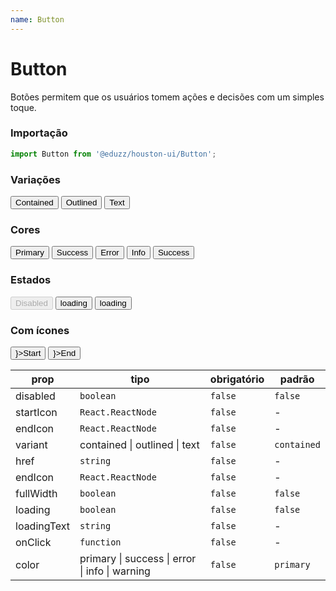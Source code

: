 ```yaml
---
name: Button
---
```




# Button

Botões permitem que os usuários tomem ações e decisões com um simples toque.

### Importação

```js
import Button from '@eduzz/houston-ui/Button';
```

### Variações

<Playground>
  <Row>
    <Column>
      <Button>Contained</Button>
    </Column>
    <Column>
      <Button variant='outlined'>Outlined</Button>
    </Column>
    <Column>
      <Button variant='text'>Text</Button>
    </Column>
  </Row>
</Playground>

### Cores

<Playground>
  <Row>
    <Column>
      <Button color='primary'>Primary</Button>
    </Column>
    <Column>
      <Button color='success'>Success</Button>
    </Column>
    <Column>
      <Button color='error'>Error</Button>
    </Column>
    <Column>
      <Button color='info'>Info</Button>
    </Column>
    <Column>
      <Button color='warning'>Success</Button>
    </Column>
  </Row>
</Playground>

### Estados

<Playground>
  <Row>
    <Column>
      <Button disabled>Disabled</Button>
    </Column>
    <Column>
      <Button loading>loading</Button>
    </Column>
    <Column>
      <Button loading loadingText='Carregando...'>
        loading
      </Button>
    </Column>
  </Row>
</Playground>

### Com ícones

<Playground>
  <Row>
    <Column>
      <Button startIcon={<InsertEmoticonIcon />}>Start</Button>
    </Column>
    <Column>
      <Button endIcon={<InsertEmoticonIcon />}>End</Button>
    </Column>
  </Row>
</Playground>

| prop        | tipo                                                           | obrigatório | padrão      |
| ----------- | -------------------------------------------------------------- | ----------- | ----------- |
| disabled    | `boolean`                                                      | `false`     | `false`     |
| startIcon   | `React.ReactNode`                                              | `false`     | -           |
| endIcon     | `React.ReactNode`                                              | `false`     | -           |
| variant     | contained &#124; outlined &#124; text                          | `false`     | `contained` |
| href        | `string`                                                       | `false`     | -           |
| endIcon     | `React.ReactNode`                                              | `false`     | -           |
| fullWidth   | `boolean`                                                      | `false`     | `false`     |
| loading     | `boolean`                                                      | `false`     | `false`     |
| loadingText | `string`                                                       | `false`     | -           |
| onClick     | `function`                                                     | `false`     | -           |
| color       | primary &#124; success &#124; error &#124; info &#124; warning | `false`     | `primary`   |
